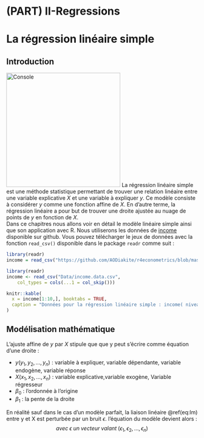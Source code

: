 # (PART) II-Regressions{-}
# La régression linéaire simple{#simple-lm}
## Introduction
![Console](Pictures/lm.png){.cover width=300}
La régression linéaire simple est une méthode statistique permettant de trouver une relation linéaire entre une variable explicative $X$ et une variable à expliquer $y$. Ce modèle consiste à considérer $y$ comme une fonction affine  de $X$. En d’autre terme, la régression linéaire a pour but de trouver une droite ajustée au nuage de points de $y$ en fonction de $X$.  
Dans ce chapitres nous allons voir en détail le modèle linéaire simple ainsi que son application avec R.
Nous utiliserons les données de [income](https://github.com/AODiakite/r4econometrics/blob/master/Data/income.data.csv)  disponible sur github. Vous pouvez télécharger le jeux de données avec la fonction `read_csv()` disponible dans le package `readr` comme suit : 
```r
library(readr)
income = read_csv("https://github.com/AODiakite/r4econometrics/blob/master/Data/income.data.csv")
```

```r
library(readr)
income <- read_csv("Data/income.data.csv", 
    col_types = cols(...1 = col_skip()))
```

```r
knitr::kable(
  x = income[1:10,], booktabs = TRUE,
  caption = "Données pour la régression linéaire simple : income( niveau de revenu par 10 000$ ), happiness(score du bonheur entre 0 et 10), nombre d’observations(498)"
)
```


## Modélisation mathématique

L’ajuste affine de $y$ par $X$ stipule que que y peut s’écrire comme équation d’une droite : 
\begin{equation}
y = \beta_0 + \beta_1 X
(\#eq:lm)
\end{equation} 

* $y(y_1,y_2,\dots,y_n)$ : variable à expliquer, variable dépendante, variable endogène, variable réponse  
* $X(x_1,x_2,\dots,x_n)$ : variable explicative,variable exogène, Variable régresseur  
* $\beta_0$ : l’ordonnée à l’origine  
* $\beta_1$ : la pente de la droite

En réalité sauf dans le cas d’un modèle parfait, la liaison linéaire \@ref(eq:lm) entre y et X est perturbée par un bruit $\epsilon$. l’équation du modèle devient alors :   
\begin{equation}
y = \beta_0 + \beta_1 X +\epsilon
(\#eq:lm-simple)
\end{equation} 
$$avec\; \epsilon\; un\; vecteur\; valant\; (\epsilon_1,\epsilon_2,\dots,\epsilon_n)$$